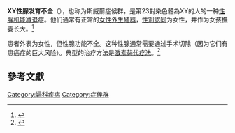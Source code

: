 {{Infobox medical condition (new)
| name            = XY性腺发育不全
| synonyms        = 斯威爾症候群
| image           = PBB Protein SRY image.jpg
| caption         = [[SRY基因|SRY基因]]
| field           = [[醫學遺傳學|醫學遺傳學]]
}}
'''XY性腺发育不全'''（{{lang-en|XY gonadal dysgenesis}}），也称为斯威爾症候群，是第23對染色體為XY的人的一种[[性腺机能减退|性腺机能减退]]症。他们通常有正常的[[女性外生殖器|女性外生殖器]]，[[性別認同|性別認同]]为女性，并作为女孩撫養长大。<ref name=GHR2019>{{cite web |last1=Reference |first1=Genetics Home |title=Swyer syndrome |url=https://ghr.nlm.nih.gov/condition/swyer-syndrome |website=Genetics Home Reference |accessdate=6 May 2019 |language=en |archive-date=2019-12-16 |archive-url=https://web.archive.org/web/20191216225539/https://ghr.nlm.nih.gov/condition/swyer-syndrome |dead-url=no }}</ref>

患者外表为女性，但性腺功能不全。这种性腺通常需要通过手术切除（因为它们有患癌症的巨大风险）。典型的治疗方法是[[激素替代疗法|激素替代疗法]]。<ref>{{cite journal |vauthors=Massanyi EZ, Dicarlo HN, Migeon CJ, Gearhart JP | title = Review and management of 46,XY disorders of sex development.| journal = J Pediatr Urol. | volume = 9 | issue = 3 | pages = 368–379 | date = 29 December 2012 | pmid = 23276787 | pmc = | doi = 10.1016/j.jpurol.2012.12.002 }}</ref>

== 參考文獻 ==
{{Reflist}}

[[Category:婦科疾病|Category:婦科疾病]]
[[Category:症候群|Category:症候群]]